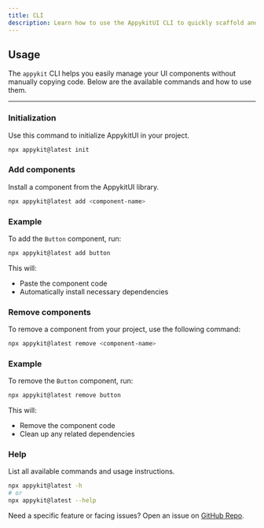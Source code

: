 ```yaml
---
title: CLI
description: Learn how to use the AppykitUI CLI to quickly scaffold and manage components
---
```


## Usage
The `appykit` CLI helps you easily manage your UI components without manually copying code. Below are the available commands and how to use them.

---

### Initialization

Use this command to initialize AppykitUI in your project.

```bash
npx appykit@latest init
```


### Add components
Install a component from the AppykitUI library.
```bash
npx appykit@latest add <component-name>
```

### Example
To add the `Button` component, run:
```bash
npx appykit@latest add button
```
This will:
- Paste the component code
- Automatically install necessary dependencies

### Remove components
To remove a component from your project, use the following command:
```bash
npx appykit@latest remove <component-name>
```

### Example
To remove the `Button` component, run:
```bash
npx appykit@latest remove button
```
This will:
- Remove the component code
- Clean up any related dependencies

### Help
List all available commands and usage instructions.
```bash
npx appykit@latest -h
# or
npx appykit@latest --help
```

Need a specific feature or facing issues? Open an issue on  [GitHub Repo](https://github.com/UnicornSpace/AppykitUI).
